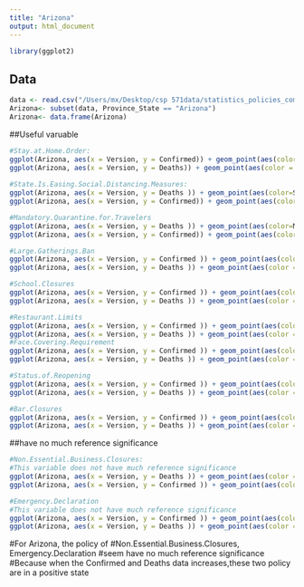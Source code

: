 ```yaml
---
title: "Arizona"
output: html_document
---
```


```r
library(ggplot2)
```

## Data

```r
data <- read.csv("/Users/mx/Desktop/csp 571data/statistics_policies_combined.csv",header=TRUE)
Arizona<- subset(data, Province_State == "Arizona")
Arizona<- data.frame(Arizona)
```

##Useful varuable

```r
#Stay.at.Home.Order:
ggplot(Arizona, aes(x = Version, y = Confirmed)) + geom_point(aes(color = Stay.at.Home.Order))+geom_smooth(method = "lm")
ggplot(Arizona, aes(x = Version, y = Deaths)) + geom_point(aes(color = Stay.at.Home.Order))+geom_smooth(method = "lm")
 
#State.Is.Easing.Social.Distancing.Measures:
ggplot(Arizona, aes(x = Version, y = Deaths )) + geom_point(aes(color=State.Is.Easing.Social.Distancing.Measures))
ggplot(Arizona, aes(x = Version, y = Confirmed)) + geom_point(aes(color = State.Is.Easing.Social.Distancing.Measures))

#Mandatory.Quarantine.for.Travelers
ggplot(Arizona, aes(x = Version, y = Deaths )) + geom_point(aes(color=Mandatory.Quarantine.for.Travelers))
ggplot(Arizona, aes(x = Version, y = Confirmed)) + geom_point(aes(color = Mandatory.Quarantine.for.Travelers))

#Large.Gatherings.Ban
ggplot(Arizona, aes(x = Version, y = Confirmed )) + geom_point(aes(color = Large.Gatherings.Ban))
ggplot(Arizona, aes(x = Version, y = Deaths )) + geom_point(aes(color = Large.Gatherings.Ban))

#School.Closures
ggplot(Arizona, aes(x = Version, y = Confirmed )) + geom_point(aes(color = School.Closures))
ggplot(Arizona, aes(x = Version, y = Deaths )) + geom_point(aes(color = School.Closures))

#Restaurant.Limits
ggplot(Arizona, aes(x = Version, y = Confirmed )) + geom_point(aes(color = Restaurant.Limits))
ggplot(Arizona, aes(x = Version, y = Deaths )) + geom_point(aes(color = Restaurant.Limits))
#Face.Covering.Requirement
ggplot(Arizona, aes(x = Version, y = Confirmed )) + geom_point(aes(color = Face.Covering.Requirement))
ggplot(Arizona, aes(x = Version, y = Deaths )) + geom_point(aes(color = Face.Covering.Requirement))

#Status.of.Reopening
ggplot(Arizona, aes(x = Version, y = Confirmed )) + geom_point(aes(color = Status.of.Reopening))
ggplot(Arizona, aes(x = Version, y = Deaths )) + geom_point(aes(color = Status.of.Reopening))

#Bar.Closures
ggplot(Arizona, aes(x = Version, y = Confirmed )) + geom_point(aes(color = Bar.Closures))
ggplot(Arizona, aes(x = Version, y = Deaths )) + geom_point(aes(color = Bar.Closures))
```

##have no much reference significance
```r
#Non.Essential.Business.Closures:
#This variable does not have much reference significance
ggplot(Arizona, aes(x = Version, y = Deaths )) + geom_point(aes(color = Non.Essential.Business.Closures))
ggplot(Arizona, aes(x = Version, y = Confirmed )) + geom_point(aes(color = Non.Essential.Business.Closures))

#Emergency.Declaration
#This variable does not have much reference significance
ggplot(Arizona, aes(x = Version, y = Confirmed )) + geom_point(aes(color = Emergency.Declaration))
ggplot(Arizona, aes(x = Version, y = Deaths )) + geom_point(aes(color = Emergency.Declaration))
```
#For Arizona, the policy of
#Non.Essential.Business.Closures, Emergency.Declaration
#seem have no much reference significance
#Because when the Confirmed and Deaths data increases,these two policy are in a positive state


